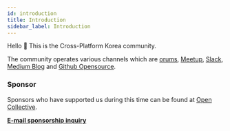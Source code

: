 ```yaml
---
id: introduction
title: Introduction
sidebar_label: Introduction
---
```



<AdFitMobileBanner
  unit="DAN-YpcHf9p49U5ykXi8"
  className="adfit-top-mobile"
/>

Hello 👋 This is the Cross-Platform Korea community.

The community operates various channels which are [orums](https://forums.crossplatformkorea.com), [Meetup](https://www.meetup.com/en-KR/crossplatformkorea), [Slack](https://hyo.dev/joinCPK), [Medium Blog](https://medium.com/crossplatformkorea) and [Github Opensource](https://github.com/crossplatformkorea).

### Sponsor

Sponsors who have supported us during this time can be found at [Open Collective](https://opencollective.com/crossplatformkorea).

<strong><a href="mailto:crossplatformkorea@gmail.com">E-mail sponsorship inquiry</a></strong>

<AdFitMobileBanner
  unit="DAN-weLLBNA8C31gpo1t"
  className="adfit-bottom-mobile"
/>
